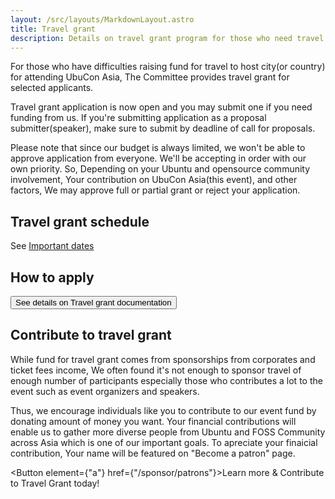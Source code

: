 ```yaml
---
layout: /src/layouts/MarkdownLayout.astro
title: Travel grant
description: Details on travel grant program for those who need travel funding support
---
```


For those who have difficulties raising fund for travel to host city(or country) for attending UbuCon Asia, The Committee provides travel grant for selected applicants.

Travel grant application is now open and you may submit one if you need funding from us. If you're submitting application as a proposal submitter(speaker), make sure to submit by deadline of call for proposals.

Please note that since our budget is always limited, we won't be able to approve application from everyone. We'll be accepting in order with our own priority. 
So, Depending on your Ubuntu and opensource community involvement, Your contribution on UbuCon Asia(this event), and other factors, We may approve full or partial grant or reject your application.

## Travel grant schedule

See [Important dates](/programs/important-dates/)

## How to apply
<Button element="a" href="https://docs.ubucon.asia/travel-support/travel-grant/"> See details on Travel grant documentation </Button> 

## Contribute to travel grant
While fund for travel grant comes from sponsorships from corporates and ticket fees income, 
We often found it's not enough to sponsor travel of enough number of participants especially those who contributes a lot to the event such as event organizers and speakers.

Thus, we encourage individuals like you to contribute to our event fund by donating amount of money you want.
Your financial contributions will enable us to gather more diverse people from Ubuntu and FOSS Community across Asia which is one of our important goals.
To apreciate your finaicial contribution, Your name will be featured on "Become a patron" page.

<Button element={"a"} href={"/sponsor/patrons"}>Learn more & Contribute to Travel Grant today!</Button>
